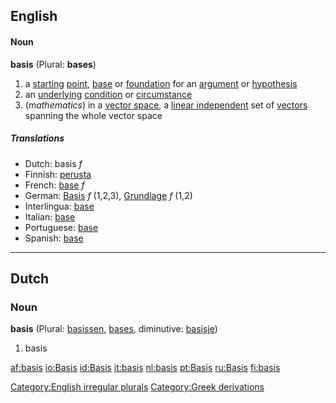 ==English==
====Noun====
'''basis''' (Plural: '''bases''')
# a [[starting]] [[point]], [[base]] or [[foundation]] for an [[argument]] or [[hypothesis]]
# an [[underlying]] [[condition]] or [[circumstance]]
#(''mathematics'') in a [[vector space]], a [[linear independent]] set of [[vector]]s spanning the whole vector space

===== Translations =====
*Dutch: basis ''f''
*Finnish: [[perusta]]
*French: [[base]] ''f''
*German: [[Basis]] ''f'' (1,2,3), [[Grundlage]] ''f'' (1,2)
*Interlingua: [[base]] 
*Italian: [[base]] 
*Portuguese: [[base]] 
*Spanish: [[base]]

[[Category:English irregular plurals]]
----
==Dutch==
===Noun===
'''basis''' (Plural: [[basissen]], [[bases]], diminutive: [[basisje]])

# basis

[[Category:Greek derivations]]

[[af:basis]]
[[io:Basis]]
[[id:Basis]]
[[it:basis]]
[[nl:basis]]
[[pt:Basis]]
[[ru:Basis]]
[[fi:basis]]